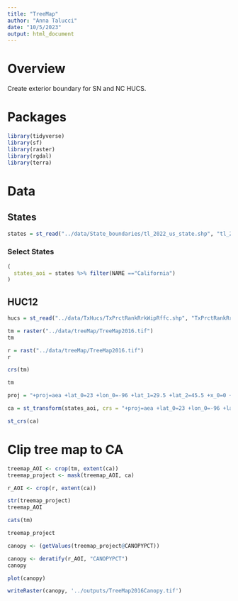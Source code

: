 ```yaml
---
title: "TreeMap"
author: "Anna Talucci"
date: "10/5/2023"
output: html_document
---
```


# Overview
Create exterior boundary for SN and NC HUCS.

# Packages
```r
library(tidyverse)
library(sf)
library(raster)
library(rgdal)
library(terra)
```

# Data

## States
```r
states = st_read("../data/State_boundaries/tl_2022_us_state.shp", "tl_2022_us_state")
```
### Select States
```r
(
  states_aoi = states %>% filter(NAME =="California")
)
```


## HUC12
```r
hucs = st_read("../data/TxHucs/TxPrctRankRrkWipRffc.shp", "TxPrctRankRrkWipRffc")
```

```r
tm = raster("../data/treeMap/TreeMap2016.tif")
tm
```

```r
r = rast("../data/treeMap/TreeMap2016.tif")
r
```

```r
crs(tm)
```

```r
tm
```

```r
proj = "+proj=aea +lat_0=23 +lon_0=-96 +lat_1=29.5 +lat_2=45.5 +x_0=0 +y_0=0 +datum=NAD83 +units=m+no_defs"
```

```r
ca = st_transform(states_aoi, crs = "+proj=aea +lat_0=23 +lon_0=-96 +lat_1=29.5 +lat_2=45.5 +x_0=0 +y_0=0 +datum=NAD83 +units=m +no_defs")
```

```r
st_crs(ca)
```
# Clip tree map to CA
```r
treemap_AOI <- crop(tm, extent(ca))
treemap_project <- mask(treemap_AOI, ca)
```

```r
r_AOI <- crop(r, extent(ca))
```

```r
str(treemap_project)
treemap_AOI
```
```r
cats(tm)
```

```r
treemap_project
```
```r
canopy <- (getValues(treemap_project@CANOPYPCT))
```



```r
canopy <- deratify(r_AOI, "CANOPYPCT")
canopy
```



```r
plot(canopy)
```




```r
writeRaster(canopy, '../outputs/TreeMap2016Canopy.tif')
```
